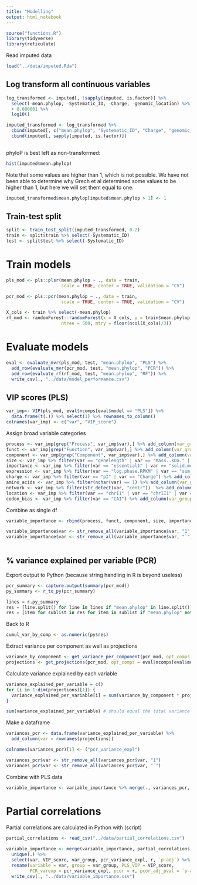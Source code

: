 ```yaml
---
title: "Modelling"
output: html_notebook
---
```


```r
source("functions.R")
library(tidyverse)
library(reticulate)
```

Read imputed data
```r
load("../data/imputed.Rda")
```

## Log transform all continuous variables
```r
log_transformed <- imputed[, !sapply(imputed, is.factor)] %>%
  select(-mean.phylop, -Systematic_ID, -Charge, -genomic_location) %>%
  + 0.000001 %>%
  log10()

imputed_transformed <- log_transformed %>% 
  cbind(imputed[, c("mean.phylop", "Systematic_ID", "Charge", "genomic_location")]) %>%
  cbind(imputed[, sapply(imputed, is.factor)])
  
```

phyloP is best left as non-transformed:
```r
hist(imputed$mean.phylop)
```
Note that some values are higher than 1, which is not possible. We have not been able to determine why Grech et al determined some values to be higher than 1, but here we will set them equal to one.

```r
imputed_transformed$mean.phylop[imputed$mean.phylop > 1] <- 1
```



## Train-test split
```r
split <- train_test_split(imputed_transformed, 0.2)
train <- split$train %>% select(-Systematic_ID)
test <- split$test %>% select(-Systematic_ID)
```

# Train models
```r
pls_mod <- pls::plsr(mean.phylop ~ ., data = train,
                     scale = TRUE, center = TRUE, validation = "CV")

pcr_mod <- pls::pcr(mean.phylop ~ ., data = train,
                     scale = TRUE, center = TRUE, validation = "CV")

X_cols <- train %>% select(-mean.phylop)
rf_mod <- randomForest::randomForest(x = X_cols, y = train$mean.phylop,
                     ntree = 500, mtry = floor(ncol(X_cols)/3))

```

# Evaluate models
```r
eval <- evaluate_mvr(pls_mod, test, "mean.phylop", "PLS") %>%
  add_row(evaluate_mvr(pcr_mod, test, "mean.phylop", "PCR")) %>%
  add_row(evaluate_rf(rf_mod, test, "mean.phylop", "RF")) %>%
  write_csv(., "../data/model_performance.csv")
```

## VIP scores (PLS)
```r
var_imp<- VIP(pls_mod, eval$ncomps[eval$model == "PLS"]) %>%
  data.frame(t(.)) %>% select(1) %>% rownames_to_column()
colnames(var_imp) <- c("var", "VIP_score")
```

Assign broad variable categories

```r
process <- var_imp[grep("Process", var_imp$var),] %>% add_column(var_group = "Process")
funct <- var_imp[grep("Function", var_imp$var),] %>% add_column(var_group = "Function")
component <- var_imp[grep("Component", var_imp$var),] %>% add_column(var_group = "Component")
size <- var_imp %>% filter(var == "genelength" | var == "Mass..kDa." | var == "Residues") %>% add_column(var_group = "Size")
importance <- var_imp %>% filter(var == "essential1" | var == "solid.med.fitness") %>% add_column(var_group = "Functional importance")
expression <- var_imp %>% filter(var == "log.phase.RPKM" | var == "sum.protein.cpc" | var == "sum.mRNA.cpc")  %>% add_column(var_group = "Expression")
charge <- var_imp %>% filter(var == "pI" | var == "Charge") %>% add_column(var_group = "Charge")
amino_acids <- var_imp %>% filter(nchar(var) == 1) %>% add_column(var_group = "Amino acid content")
network <- var_imp %>% filter(str_detect(var, "centr"))  %>% add_column(var_group = "Network centrality")
location <- var_imp %>% filter(var == "chrI1" | var == "chrII1" | var == "chrIII1" | var == "genomic_location")  %>% add_column(var_group = "Location")
codon_bias <- var_imp %>% filter(var == "CAI") %>% add_column(var_group = "Codon bias")
```

Combine as single df
```r
variable_importance <- rbind(process, funct, component, size, importance, expression, charge, amino_acids, network, location, codon_bias)

variable_importance$var <- str_remove_all(variable_importance$var, "1")
variable_importance$var <- str_remove_all(variable_importance$var, "`")
  
```


## % variance explained per variable (PCR)

Export output to Python (because string handling in R is beyond useless)
```r
pcr_summary <- capture.output(summary(pcr_mod))
py_summary <- r_to_py(pcr_summary)
```

```python
lines = r.py_summary
res = [line.split() for line in lines if "mean.phylop" in line.split()]
res = [item for sublist in res for item in sublist if "mean.phylop" not in item]
``` 

Back to R
```r
cumul_var_by_comp <- as.numeric(py$res)
```

Extract variance per component as well as projections
```r
variance_by_component <- get_variance_per_component(pcr_mod, opt_comps = eval$ncomps[eval$model == "PCR"], cumul_var_by_comp)
projections <- get_projections(pcr_mod, opt_comps = eval$ncomps[eval$model == "PCR"])
```

Calculate variance explained by each variable
```r
variance_explained_per_variable = c()
for (i in 1:dim(projections)[1]) {
  variance_explained_per_variable[i] = sum(variance_by_component * projections[i, ])
}

sum(variance_explained_per_variable) # should equal the total variance explained
```
Make a dataframe
```r
variances_pcr <- data.frame(variance_explained_per_variable) %>%
  add_column(var = rownames(projections))

colnames(variances_pcr)[1] <- ("pcr_variance_expl")

variances_pcr$var <- str_remove_all(variances_pcr$var, "1")
variances_pcr$var <- str_remove_all(variances_pcr$var, "`")
```

Combine with PLS data

```r
variable_importance <- variable_importance %>% merge(., variances_pcr, by = "var") 
```



# Partial correlations

Partial correlations are calculated in Python with (script)

```r
partial_correlations <- read_csv("../data/partial_correlations.csv")

variable_importance <- merge(variable_importance, partial_correlations, by = "var") %>%
  unique(.) %>%
  select(var, VIP_score, var_group, pcr_variance_expl, r, `p-adj`) %>%
  rename(variable = var, group = var_group, PLS_VIP = VIP_score,
         PCR_varexp = pcr_variance_expl, pcor = r, pcor_adj_pval = `p-adj`) %>%
  write_csv(., "../data/variable_importance.csv")
```


